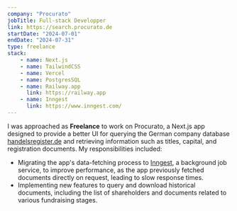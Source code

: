 ```yaml
---
company: "Procurato"
jobTitle: Full-stack Developper
link: https://search.procurato.de
startDate: "2024-07-01"
endDate: "2024-07-31"
type: freelance
stack: 
    - name: Next.js
    - name: TailwindCSS
    - name: Vercel
    - name: PostgresSQL
    - name: Railway.app
      link: https://railway.app
    - name: Inngest
      link: https://www.inngest.com/
---
```


I was approached as **Freelance** to work on Procurato, a Next.js app designed to provide a better UI for querying the German company database [handelsregister.de](https://www.handelsregister.de/) and retrieving information such as titles, capital, and registration documents. My responsibilities included:

- Migrating the app's data-fetching process to [Inngest](https://www.inngest.com/), a background job service, to improve performance, as the app previously fetched documents directly on request, leading to slow response times.
- Implementing new features to query and download historical documents, including the list of shareholders and documents related to various fundraising stages.